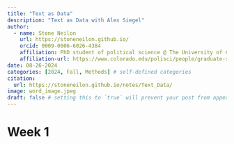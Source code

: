 ```yaml
---
title: "Text as Data"
description: "Text as Data with Alex Siegel"
author:
  - name: Stone Neilon
    url: https://stoneneilon.github.io/
    orcid: 0009-0006-6026-4384
    affiliation: PhD student of political science @ The University of Colorado Boulder
    affiliation-url: https://www.colorado.edu/polisci/people/graduate-students/stone-neilon
date: 08-26-2024
categories: [2024, Fall, Methods] # self-defined categories
citation: 
  url: https://stoneneilon.github.io/notes/Text_Data/
image: word_image.jpeg
draft: false # setting this to `true` will prevent your post from appearing on your listing page until you're ready!
---
```


# Week 1
